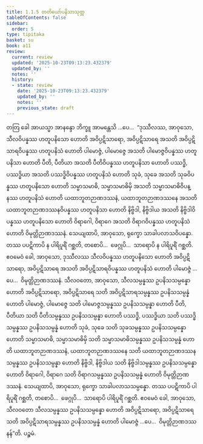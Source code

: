```yaml
---
title: 1.1.5 တတိယော်ပနိသာသုတ္တ
tableOfContents: false
sidebar:
  order: 5
type: tipitaka
basket: su
book: a11
review:
  current: review
  updated: '2025-10-23T09:13:23.432379'
  updated_by: ''
  notes: ''
  history:
  - state: review
    date: '2025-10-23T09:13:23.432379'
    updated_by: ''
    notes: ''
    previous_state: draft
---
```



<ReviewStatus review={frontmatter.review} showDetails={true} />

<HypothesisAnnotation frontmatter={frontmatter} />

<DynamicBreadcrumb />

<Division number="5" book="a11" e="ch" v="17" p="520">

<Paragraph number="37" book="a11">
တတြ ခေါ အာယသ္မာ အာနန္ဒော ဘိက္ခူ အာမန္တေသိ …ပေ…  “ဒုဿီလဿ, အာဝုသော, သီလဝိပန္နဿ ဟတူပနိသော ဟောတိ အဝိပ္ပဋိသာရော, အဝိပ္ပဋိသာရေ အသတိ အဝိပ္ပဋိသာရဝိပန္နဿ ဟတူပနိသံ ဟောတိ ပါမောဇ္ဇံ, ပါမောဇ္ဇေ အသတိ ပါမောဇ္ဇဝိပန္နဿ ဟတူပနိသာ ဟောတိ ပီတိ, ပီတိယာ အသတိ ပီတိဝိပန္နဿ ဟတူပနိသာ ဟောတိ ပဿဒ္ဓိ, ပဿဒ္ဓိယာ အသတိ ပဿဒ္ဓိဝိပန္နဿ ဟတူပနိသံ ဟောတိ သုခံ, သုခေ အသတိ သုခဝိပန္နဿ ဟတူပနိသော ဟောတိ သမ္မာသမာဓိ, သမ္မာသမာဓိမှိ အသတိ သမ္မာသမာဓိဝိပန္နဿ ဟတူပနိသံ ဟောတိ ယထာဘူတဉာဏဒဿနံ, ယထာဘူတဉာဏဒဿနေ အသတိ ယထာဘူတဉာဏဒဿနဝိပန္နဿ ဟတူပနိသာ ဟောတိ နိဗ္ဗိဒါ, နိဗ္ဗိဒါယ အသတိ နိဗ္ဗိဒါဝိပန္နဿ ဟတူပနိသော ဟောတိ ဝိရာဂေါ, ဝိရာဂေ အသတိ ဝိရာဂဝိပန္နဿ ဟတူပနိသံ ဟောတိ ဝိမုတ္တိဉာဏဒဿနံ.
</Paragraph>

<Paragraph number="38" book="a11">
သေယျထာပိ, အာဝုသော, ရုက္ခော သာခါပလာသဝိပန္နော. တဿ ပပဋိကာပိ န ပါရိပူရိံ ဂစ္ဆတိ, တစောပိ…  ဖေဂ္ဂုပိ…  သာရောပိ န ပါရိပူရိံ ဂစ္ဆတိ. ဧဝမေဝံ ခေါ, အာဝုသော, ဒုဿီလဿ သီလဝိပန္နဿ ဟတူပနိသော ဟောတိ အဝိပ္ပဋိသာရော, အဝိပ္ပဋိသာရေ အသတိ အဝိပ္ပဋိသာရဝိပန္နဿ ဟတူပနိသံ ဟောတိ ပါမောဇ္ဇံ …ပေ…  ဝိမုတ္တိဉာဏဒဿနံ.
</Paragraph>

<Paragraph number="39" book="a11">
သီလဝတော, အာဝုသော, သီလသမ္ပန္နဿ ဥပနိသသမ္ပန္နော ဟောတိ အဝိပ္ပဋိသာရော, အဝိပ္ပဋိသာရေ သတိ အဝိပ္ပဋိသာရသမ္ပန္နဿ ဥပနိသသမ္ပန္နံ ဟောတိ ပါမောဇ္ဇံ, ပါမောဇ္ဇေ သတိ ပါမောဇ္ဇသမ္ပန္နဿ ဥပနိသသမ္ပန္နာ ဟောတိ ပီတိ, ပီတိယာ သတိ ပီတိသမ္ပန္နဿ ဥပနိသသမ္ပန္နာ ဟောတိ ပဿဒ္ဓိ, ပဿဒ္ဓိယာ သတိ ပဿဒ္ဓိသမ္ပန္နဿ ဥပနိသသမ္ပန္နံ ဟောတိ သုခံ, သုခေ သတိ သုခသမ္ပန္နဿ ဥပနိသသမ္ပန္နော ဟောတိ သမ္မာသမာဓိ, သမ္မာသမာဓိမှိ သတိ သမ္မာသမာဓိသမ္ပန္နဿ ဥပနိသသမ္ပန္နံ ဟောတိ ယထာဘူတဉာဏဒဿနံ, ယထာဘူတဉာဏဒဿနေ သတိ ယထာဘူတဉာဏဒဿနသမ္ပန္နဿ ဥပနိသသမ္ပန္နာ ဟောတိ နိဗ္ဗိဒါ, နိဗ္ဗိဒါယ သတိ နိဗ္ဗိဒါသမ္ပန္နဿ ဥပနိသသမ္ပန္နော ဟောတိ ဝိရာဂေါ, ဝိရာဂေ သတိ ဝိရာဂသမ္ပန္နဿ ဥပနိသသမ္ပန္နံ ဟောတိ ဝိမုတ္တိဉာဏဒဿနံ.
</Paragraph>

<Paragraph number="40" book="a11">
သေယျထာပိ, အာဝုသော, ရုက္ခော သာခါပလာသသမ္ပန္နော. တဿ ပပဋိကာပိ ပါရိပူရိံ ဂစ္ဆတိ, တစောပိ…  ဖေဂ္ဂုပိ…  သာရောပိ ပါရိပူရိံ ဂစ္ဆတိ. ဧဝမေဝံ ခေါ, အာဝုသော, သီလဝတော သီလသမ္ပန္နဿ ဥပနိသသမ္ပန္နော ဟောတိ အဝိပ္ပဋိသာရော, အဝိပ္ပဋိသာရေ သတိ အဝိပ္ပဋိသာရသမ္ပန္နဿ ဥပနိသသမ္ပန္နံ ဟောတိ ပါမောဇ္ဇံ …ပေ…  ဝိမုတ္တိဉာဏဒဿနန်”တိ.

</Paragraph>
</Division>

<Paragraph number="41" type="center" book="a11">
ပဉ္စမံ.
</Paragraph>
